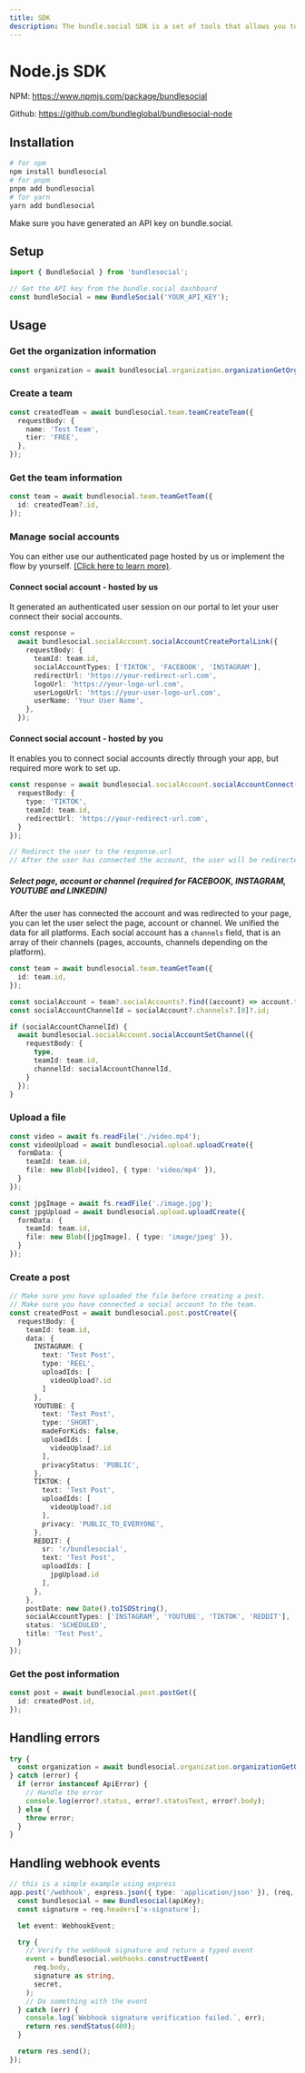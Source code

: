 ```yaml
---
title: SDK
description: The bundle.social SDK is a set of tools that allows you to easily integrate bundle.social into your application.
---
```


# Node.js SDK
NPM: https://www.npmjs.com/package/bundlesocial

Github: https://github.com/bundleglobal/bundlesocial-node

## Installation
```bash
# for npm
npm install bundlesocial
# for pnpm
pnpm add bundlesocial
# for yarn
yarn add bundlesocial
```

<Note>
Make sure you have generated an API key on bundle.social.
</Note>

## Setup
```ts
import { BundleSocial } from 'bundlesocial';

// Get the API key from the bundle.social dashboard
const bundleSocial = new BundleSocial('YOUR_API_KEY');
```

## Usage
### Get the organization information
```ts
const organization = await bundlesocial.organization.organizationGetOrganization();
```

### Create a team
```ts
const createdTeam = await bundlesocial.team.teamCreateTeam({
  requestBody: {
    name: 'Test Team',
    tier: 'FREE',
  },
});
```

### Get the team information
```ts
const team = await bundlesocial.team.teamGetTeam({
  id: createdTeam?.id,
});
```

### Manage social accounts
You can either use our authenticated page hosted by us or implement the flow by yourself.
[(Click here to learn more)](/api-reference/connect-social-accounts).

#### Connect social account - hosted by us
It generated an authenticated user session on our portal to let your user connect their social accounts.

```ts
const response =
  await bundlesocial.socialAccount.socialAccountCreatePortalLink({
    requestBody: {
      teamId: team.id,
      socialAccountTypes: ['TIKTOK', 'FACEBOOK', 'INSTAGRAM'],
      redirectUrl: 'https://your-redirect-url.com',
      logoUrl: 'https://your-logo-url.com',
      userLogoUrl: 'https://your-user-logo-url.com',
      userName: 'Your User Name',
    },
  });
```

#### Connect social account - hosted by you
It enables you to connect social accounts directly through your app, but required more work to set up.

```ts
const response = await bundlesocial.socialAccount.socialAccountConnect({
  requestBody: {
    type: 'TIKTOK',
    teamId: team.id,
    redirectUrl: 'https://your-redirect-url.com',
  }
});

// Redirect the user to the response.url
// After the user has connected the account, the user will be redirected to the redirectUrl
```

##### **Select page, account or channel (required for FACEBOOK, INSTAGRAM, YOUTUBE and LINKEDIN)**
After the user has connected the account and was redirected to your page, you can let the user select the page, account or channel. We unified the data for all platforms. Each social account has a `channels` field, that is an array of their channels (pages, accounts, channels depending on the platform).

```ts
const team = await bundlesocial.team.teamGetTeam({
  id: team.id,
});

const socialAccount = team?.socialAccounts?.find((account) => account.type === 'YOUTUBE');
const socialAccountChannelId = socialAccount?.channels?.[0]?.id;

if (socialAccountChannelId) {
  await bundlesocial.socialAccount.socialAccountSetChannel({
    requestBody: {
      type,
      teamId: team.id,
      channelId: socialAccountChannelId,
    }
  });
}
```


### Upload a file
```ts
const video = await fs.readFile('./video.mp4');
const videoUpload = await bundlesocial.upload.uploadCreate({
  formData: {
    teamId: team.id,
    file: new Blob([video], { type: 'video/mp4' }),
  }
});

const jpgImage = await fs.readFile('./image.jpg');
const jpgUpload = await bundlesocial.upload.uploadCreate({
  formData: {
    teamId: team.id,
    file: new Blob([jpgImage], { type: 'image/jpeg' }),
  }
});
```

### Create a post
```ts
// Make sure you have uploaded the file before creating a post.
// Make sure you have connected a social account to the team.
const createdPost = await bundlesocial.post.postCreate({
  requestBody: {
    teamId: team.id,
    data: {
      INSTAGRAM: {
        text: 'Test Post',
        type: 'REEL',
        uploadIds: [
          videoUpload?.id
        ]
      },
      YOUTUBE: {
        text: 'Test Post',
        type: 'SHORT',
        madeForKids: false,
        uploadIds: [
          videoUpload?.id
        ],
        privacyStatus: 'PUBLIC',
      },
      TIKTOK: {
        text: 'Test Post',
        uploadIds: [
          videoUpload?.id
        ],
        privacy: 'PUBLIC_TO_EVERYONE',
      },
      REDDIT: {
        sr: 'r/bundlesocial',
        text: 'Test Post',
        uploadIds: [
          jpgUpload.id
        ],
      },
    },
    postDate: new Date().toISOString(),
    socialAccountTypes: ['INSTAGRAM', 'YOUTUBE', 'TIKTOK', 'REDDIT'],
    status: 'SCHEDULED',
    title: 'Test Post',
  }
});
```

### Get the post information
```ts
const post = await bundlesocial.post.postGet({
  id: createdPost.id,
});
```

## Handling errors
```ts
try {
  const organization = await bundlesocial.organization.organizationGetOrganization();
} catch (error) {
  if (error instanceof ApiError) {
    // Handle the error
    console.log(error?.status, error?.statusText, error?.body);
  } else {
    throw error;
  }
}
```

## Handling webhook events
```ts
// this is a simple example using express
app.post('/webhook', express.json({ type: 'application/json' }), (req, res) => {
  const bundlesocial = new Bundlesocial(apiKey);
  const signature = req.headers['x-signature'];

  let event: WebhookEvent;

  try {
    // Verify the webhook signature and return a typed event
    event = bundlesocial.webhooks.constructEvent(
      req.body,
      signature as string,
      secret,
    );
    // Do something with the event
  } catch (err) {
    console.log(`Webhook signature verification failed.`, err);
    return res.sendStatus(400);
  }

  return res.send();
});
```

